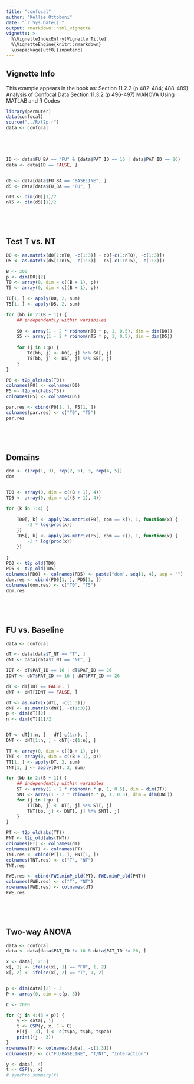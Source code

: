 ```yaml
---
title: "confocal"
author: "Kellie Ottoboni"
date: "`r Sys.Date()`"
output: rmarkdown::html_vignette
vignette: >
  %\VignetteIndexEntry{Vignette Title}
  %\VignetteEngine{knitr::rmarkdown}
  \usepackage[utf8]{inputenc}
---
```



## Vignette Info

This example appears in the book as:
Section 11.2.2 (p 482-484; 488-489)	Analysis of Confocal Data
Section 11.3.2 (p 496-497)	MANOVA Using MATLAB and R Codes 

```r
library(permuter)
data(confocal)
source("../R/t2p.r")
data <- confocal



 


```

```r
ID <- data$FU_BA == "FU" & (data$PAT_ID == 16 | data$PAT_ID == 26)
data <- data[ID == FALSE, ]


d0 <- data[data$FU_BA == "BASELINE", ]
d5 <- data[data$FU_BA == "FU", ]

nT0 <- dim(d0)[1]/2
nT5 <- dim(d5)[1]/2



 


```

## Test T vs. NT
```r
D0 <- as.matrix(d0[1:nT0, -c(1:3)] - d0[-c(1:nT0), -c(1:3)])
D5 <- as.matrix(d5[1:nT5, -c(1:3)] - d5[-c(1:nT5), -c(1:3)])

B <- 200
p <- dim(D0)[2]
T0 <- array(0, dim = c((B + 1), p))
T5 <- array(0, dim = c((B + 1), p))

T0[1, ] <- apply(D0, 2, sum)
T5[1, ] <- apply(D5, 2, sum)

for (bb in 2:(B + 1)) {
    ## independently within variabiles
    
    S0 <- array(1 - 2 * rbinom(nT0 * p, 1, 0.5), dim = dim(D0))
    S5 <- array(1 - 2 * rbinom(nT5 * p, 1, 0.5), dim = dim(D5))
    
    for (j in 1:p) {
        T0[bb, j] <- D0[, j] %*% S0[, j]
        T5[bb, j] <- D5[, j] %*% S5[, j]
    }
}

P0 <- t2p_old(abs(T0))
colnames(P0) <- colnames(D0)
P5 <- t2p_old(abs(T5))
colnames(P5) <- colnames(D5)

par.res <- cbind(P0[1, ], P5[1, ])
colnames(par.res) <- c("T0", "T5")
par.res



 


```

## Domains
```r
dom <- c(rep(1, 3), rep(2, 5), 3, rep(4, 5))
dom


TD0 <- array(0, dim = c((B + 1), 4))
TD5 <- array(0, dim = c((B + 1), 4))

for (k in 1:4) {
    
    TD0[, k] <- apply(as.matrix(P0[, dom == k]), 1, function(x) {
        -2 * log(prod(x))
    })
    TD5[, k] <- apply(as.matrix(P5[, dom == k]), 1, function(x) {
        -2 * log(prod(x))
    })
    
}
PD0 <- t2p_old(TD0)
PD5 <- t2p_old(TD5)
colnames(PD0) <- colnames(PD5) <- paste("dom", seq(1, 4), sep = "")
dom.res <- cbind(PD0[1, ], PD5[1, ])
colnames(dom.res) <- c("T0", "T5")
dom.res



 


```

## FU vs. Baseline
```r
data <- confocal

dT <- data[data$T_NT == "T", ]
dNT <- data[data$T_NT == "NT", ]

IDT <- dT$PAT_ID == 16 | dT$PAT_ID == 26
IDNT <- dNT$PAT_ID == 16 | dNT$PAT_ID == 26

dT <- dT[IDT == FALSE, ]
dNT <- dNT[IDNT == FALSE, ]

dT <- as.matrix(dT[, -c(1:3)])
dNT <- as.matrix(dNT[, -c(1:3)])
p <- dim(dT)[2]
n <- dim(dT)[1]/2


DT <- dT[1:n, ] - dT[-c(1:n), ]
DNT <- dNT[1:n, ] - dNT[-c(1:n), ]

TT <- array(0, dim = c((B + 1), p))
TNT <- array(0, dim = c((B + 1), p))
TT[1, ] <- apply(DT, 2, sum)
TNT[1, ] <- apply(DNT, 2, sum)

for (bb in 2:(B + 1)) {
    ## independently within variables
    ST <- array(1 - 2 * rbinom(n * p, 1, 0.5), dim = dim(DT))
    SNT <- array(1 - 2 * rbinom(n * p, 1, 0.5), dim = dim(DNT))
    for (j in 1:p) {
        TT[bb, j] <- DT[, j] %*% ST[, j]
        TNT[bb, j] <- DNT[, j] %*% SNT[, j]
    }
}

PT <- t2p_old(abs(TT))
PNT <- t2p_old(abs(TNT))
colnames(PT) <- colnames(dT)
colnames(PNT) <- colnames(PT)
TNT.res <- cbind(PT[1, ], PNT[1, ])
colnames(TNT.res) <- c("T", "NT")
TNT.res

FWE.res <- cbind(FWE.minP_old(PT), FWE.minP_old(PNT))
colnames(FWE.res) <- c("T", "NT")
rownames(FWE.res) <- colnames(dT)
FWE.res



 


```

## Two-way ANOVA
```r
data <- confocal
data <- data[data$PAT_ID != 16 & data$PAT_ID != 26, ]

x <- data[, 2:3]
x[, 1] <- ifelse(x[, 1] == "FU", 1, 2)
x[, 2] <- ifelse(x[, 2] == "T", 1, 2)


p <- dim(data)[2] - 3
P <- array(0, dim = c(p, 3))

C <- 2000

for (j in 4:(3 + p)) {
    y <- data[, j]
    t <- CSP(y, x, C = C)
    P[(j - 3), ] <- c(t$pa, t$pb, t$pab)
    print((j - 3))
}
rownames(P) <- colnames(data[, -c(1:3)])
colnames(P) <- c("FU/BASELINE", "T/NT", "Interaction")

y <- data[, 4]
t <- CSP(y, x)
# synchro.summary(t)



 


```